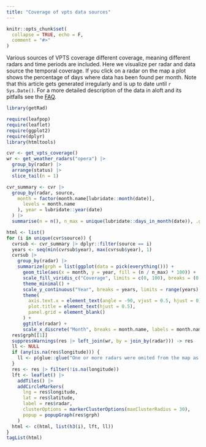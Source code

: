 ```yaml
---
title: "Coverage of vpts data sources"
---
```


```r
knitr::opts_chunk$set(
  collapse = TRUE, echo = F,
  comment = "#>"
)
```

Various sources of VPTS coverage different coverage, meaning different radars and time periods are included. Here we visualize per radar and data source the temporal coverage.
If you click on a radar on the map a plot shows the percentage of days where data has been found per month.
Note that this article gets generated irregularly and is up to date until `r  Sys.Date()`. 
For a more detailed description of the data in aloft and its pitfalls see the [FAQ](https://aloftdata.eu/faq/).

```r
library(getRad)

require(leafpop)
require(leaflet)
require(ggplot2)
require(dplyr)
library(htmltools)
```
```r
cvr <- get_vpts_coverage()
wr <- get_weather_radars("opera") |>
  group_by(radar) |>
  arrange(status) |>
  slice_tail(n = 1)
```



```r
cvr_summary <- cvr |>
  group_by(radar, source,
    month = factor(month.name[lubridate::month(date)],
      levels = month.name
    ), year = lubridate::year(date)
  ) |>
  summarise(n = n(), n_max = unique(lubridate::days_in_month(date)), .groups = "drop")
```

```r
html <- list()
for (i in unique(cvr$source)) {
  cvrsub <- cvr_summary |> dplyr::filter(source == i)
  years <- seq(min(cvrsub$year), max(cvrsub$year), 1)
  cvrsub |>
    group_by(radar) |>
    summarize(grph = list(ggplot(data = pick(everything())) +
      geom_tile(aes(x = month, y = year, fill = (n / n_max) * 100)) +
      scale_fill_viridis_c("Coverage", limits = c(0, 100), breaks = (0:5) * 20, labels = paste0((0:5) * 20, " [%]"), direction=-1) +
      theme_minimal() +
      scale_y_continuous("Year", breaks = years, limits = range(years) + c(-.51, .51)) +
      theme(
        axis.text.x = element_text(angle = -90, vjust = 0.5, hjust = 0),
        plot.title = element_text(hjust = 0.5),
        panel.grid = element_blank()
      ) +
      ggtitle(radar) +
      scale_x_discrete("Month", breaks = month.name, labels = month.name, limits = month.name))) -> res
  res$grph[[1]]
  suppressWarnings(res |> left_join(wr, by = join_by(radar))) -> res
  ll <- NULL
  if (any(is.na(res$longitude))) {
    ll <- p(glue::glue("One or more radars were omited from the map as no location is found in the opera archive ({glue::glue_collapse(paste0('`',res$radar[is.na(res$longitude)],'`'), ', ', last = ' and ' )})."))
  }
  res <- res |> filter(!is.na(longitude))
  lft <- leaflet() |>
    addTiles() |>
    addCircleMarkers(
      lng = res$longitude,
      lat = res$latitude,
      label = res$radar,
      clusterOptions = markerClusterOptions(maxClusterRadius = 30),
      popup = popupGraph(res$grph)
    )
  html <- c(html, list(h3(i), lft, ll))
}
tagList(html)
```
